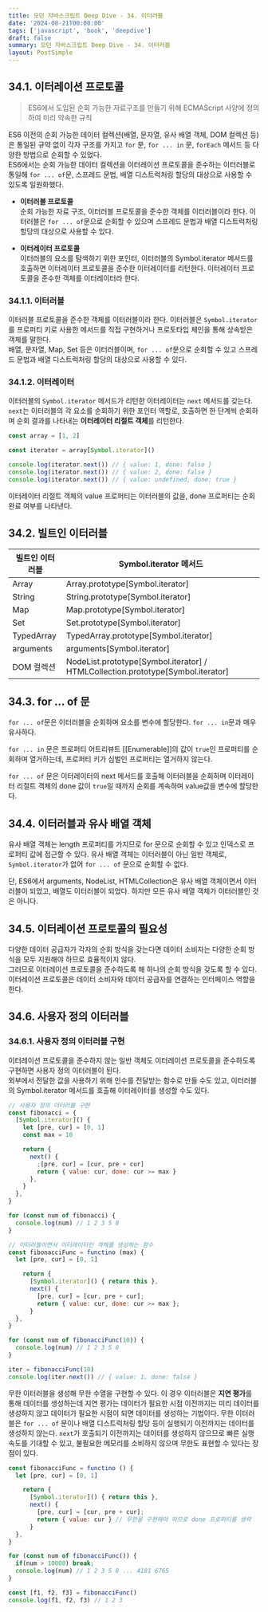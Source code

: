 ```yaml
---
title: 모던 자바스크립트 Deep Dive - 34. 이터러블
date: '2024-08-21T00:00:00'
tags: ['javascript', 'book', 'deepdive']
draft: false
summary: 모던 자바스크립트 Deep Dive - 34. 이터러블
layout: PostSimple
---
```


## 34.1. 이터레이션 프로토콜

> ES6에서 도입된 순회 가능한 자료구조를 만들기 위해 ECMAScript 사양에 정의하여 미리 약속한 규칙

ES6 이전의 순회 가능한 데이터 컬렉션(배열, 문자열, 유사 배열 객체, DOM 컬렉션 등)은 통일된 규약 없이 각자 구조를 가지고 `for` 문, `for ... in` 문, `forEach` 메서드 등 다양한 방법으로 순회할 수 있었다.  
ES6에서는 순회 가능한 데이터 컬렉션을 이터레이션 프로토콜을 준수하는 이터러블로 통일해 `for ... of`문, 스프레드 문법, 배열 디스트럭처링 할당의 대상으로 사용할 수 있도록 일원화했다.

- **이터러블 프로토콜**  
  순회 가능한 자료 구조, 이터러블 프로토콜을 준수한 객체를 이터러블이라 한다. 이터러블은 `for ... of`문으로 순회할 수 있으며 스프레드 문법과 배열 디스트럭처링 할당의 대상으로 사용할 수 있다.

- **이터레이터 프로토콜**  
  이터러블의 요소를 탐색하기 위한 포인터, 이터러블의 Symbol.iterator 메서드를 호출하면 이터레이터 프로토콜을 준수한 이터레이터를 리턴한다. 이터레이터 프로토콜을 준수한 객체를 이터레이터라 한다.

### 34.1.1. 이터러블

이터러블 프로토콜을 준수한 객체를 이터러블이라 한다. 이터러블은 `Symbol.iterator`를 프로퍼티 키로 사용한 메서드를 직접 구현하거나 프로토타입 체인을 통해 상속받은 객체를 말한다.  
배열, 문자열, Map, Set 등은 이터러블이며, `for ... of`문으로 순회할 수 있고 스프레드 문법과 배열 디스트럭처링 할당의 대상으로 사용할 수 있다.

### 34.1.2. 이터레이터

이터러블의 `Symbol.iterator` 메서드가 리턴한 이터레이터는 `next` 메서드를 갖는다.  
`next`는 이터러블의 각 요소를 순회하기 위한 포인터 역할로, 호출하면 한 단계씩 순회하며 순회 결과를 나타내는 **이터레이터 리절트 객체**를 리턴한다.

```js
const array = [1, 2]

const iterator = array[Symbol.iterator]()

console.log(iterator.next()) // { value: 1, done: false }
console.log(iterator.next()) // { value: 2, done: false }
console.log(iterator.next()) // { value: undefined, done: true }
```

이터레이터 리절트 객체의 value 프로퍼티는 이터러블의 값을, done 프로퍼티는 순회 완료 여부를 나타낸다.

## 34.2. 빌트인 이터러블

| 빌트인 이터러블 | Symbol.iterator 메서드                                                          |
| --------------- | ------------------------------------------------------------------------------- |
| Array           | Array.prototype[Symbol.iterator]                                                |
| String          | String.prototype[Symbol.iterator]                                               |
| Map             | Map.prototype[Symbol.iterator]                                                  |
| Set             | Set.prototype[Symbol.iterator]                                                  |
| TypedArray      | TypedArray.prototype[Symbol.iterator]                                           |
| arguments       | arguments[Symbol.iterator]                                                      |
| DOM 컬렉션      | NodeList.prototype[Symbol.iterator] / HTMLCollection.prototype[Symbol.iterator] |

## 34.3. for ... of 문

`for ... of`문은 이터러블을 순회하며 요소를 변수에 할당한다. `for ... in`문과 매우 유사하다.

`for ... in` 문은 프로퍼티 어트리뷰트 [[Enumerable]]의 값이 `true`인 프로퍼티를 순회하며 열거하는데, 프로퍼티 키가 심벌인 프로퍼티는 열거하지 않는다.

`for ... of` 문은 이터레이터의 next 메서드를 호출해 이터러블을 순회하며 이터레이터 리절트 객체의 done 값이 `true`일 때까지 순회를 계속하며 value값을 변수에 할당한다.

## 34.4. 이터러블과 유사 배열 객체

유사 배열 객체는 length 프로퍼티를 가지므로 for 문으로 순회할 수 있고 인덱스로 프로퍼티 값에 접근할 수 있다. 유사 배열 객체는 이터러블이 아닌 일반 객체로, `Symbol.iterator`가 없어 `for ... of` 문으로 순회할 수 없다.

단, ES6에서 arguments, NodeList, HTMLCollection은 유사 배열 객체이면서 이터러블이 되었고, 배열도 이터러블이 되었다. 하지만 모든 유사 배열 객체가 이터러블인 것은 아니다.

## 34.5. 이터레이션 프로토콜의 필요성

다양한 데이터 공급자가 각자의 순회 방식을 갖는다면 데이터 소비자는 다양한 순회 방식을 모두 지원해야 하므로 효율적이지 않다.  
그러므로 이터레이션 프로토콜을 준수하도록 해 하나의 순회 방식을 갖도록 할 수 있다. 이터레이션 프로토콜은 데이터 소비자와 데이터 공급자를 연결하는 인터페이스 역할을 한다.

## 34.6. 사용자 정의 이터러블

### 34.6.1. 사용자 정의 이터러블 구현

이터레이션 프로토콜을 준수하지 않는 일반 객체도 이터레이션 프로토콜을 준수하도록 구현하면 사용자 정의 이터러블이 된다.  
외부에서 전달한 값을 사용하기 위해 인수를 전달받는 함수로 만들 수도 있고, 이터러블의 Symbol.iterator 메서드를 호출해 이터레이터를 생성할 수도 있다.

```js
// 사용자 정의 이터러블 구현
const fibonacci = {
  [Symbol.iterator]() {
    let [pre, cur] = [0, 1]
    const max = 10

    return {
      next() {
        ;[pre, cur] = [cur, pre + cur]
        return { value: cur, done: cur >= max }
      },
    }
  },
}

for (const num of fibonacci) {
  console.log(num) // 1 2 3 5 8
}
```

```js
// 이터러블이면서 이터레이터인 객체를 생성하는 함수
const fibonacciFunc = functino (max) {
  let [pre, cur] = [0, 1]

    return {
      [Symbol.iterator]() { return this },
      next() {
        [pre, cur] = [cur, pre + cur];
        return { value: cur, done: cur >= max };
      }
  },
}

for (const num of fibonacciFunc(10)) {
  console.log(num) // 1 2 3 5 8
}

iter = fibonacciFunc(10)
console.log(iter.next()) // { value: 1, done: false }
```

무한 이터러블을 생성해 무한 수열을 구현할 수 있다. 이 경우 이터러블은 **지연 평가**를 통해 데이터를 생성하는데 지연 평가는 데이터가 필요한 시점 이전까지는 미리 데이터를 생성하지 않고 데이터가 필요한 시점이 되면 데이터를 생성하는 기법이다. 무한 이터러블은 `for ... of` 문이나 배열 디스트럭처링 할당 등이 실행되기 이전까지는 데이터를 생성하지 않는다. `next`가 호출되기 이전까지는 데이터를 생성하지 않으므로 빠른 실행 속도를 기대할 수 있고, 불필요한 메모리를 소비하지 않으며 무한도 표현할 수 있다는 장점이 있다.

```js
const fibonacciFunc = functino () {
  let [pre, cur] = [0, 1]

    return {
      [Symbol.iterator]() { return this },
      next() {
        [pre, cur] = [cur, pre + cur];
        return { value: cur } // 무한을 구현해야 하므로 done 프로퍼티를 생략
      }
  },
}

for (const num of fibonacciFunc()) {
  if(num > 10000) break;
  console.log(num) // 1 2 3 5 8 ... 4181 6765
}

const [f1, f2, f3] = fibonacciFunc()
console.log(f1, f2, f3) // 1 2 3
```
